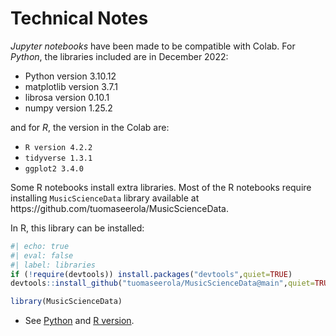 
# Technical Notes

_Jupyter notebooks_ have been made to be compatible with Colab. For _Python_, the libraries included are in December 2022:
 
- Python version 3.10.12
- matplotlib version 3.7.1
- librosa version 0.10.1
- numpy version 1.25.2

and for _R_, the version in the Colab are:

- `R version 4.2.2`
- `tidyverse 1.3.1`
- `ggplot2 3.4.0`

Some R notebooks install extra libraries. Most of the R notebooks require installing `MusicScienceData` library available at https://github.com/tuomaseerola/MusicScienceData. 

In R, this library can be installed:

```r
#| echo: true
#| eval: false
#| label: libraries
if (!require(devtools)) install.packages("devtools",quiet=TRUE)
devtools::install_github("tuomaseerola/MusicScienceData@main",quiet=TRUE)

library(MusicScienceData)
```

- See [Python](Version_Python.qmd) and [R version](Version_R.qmd).

